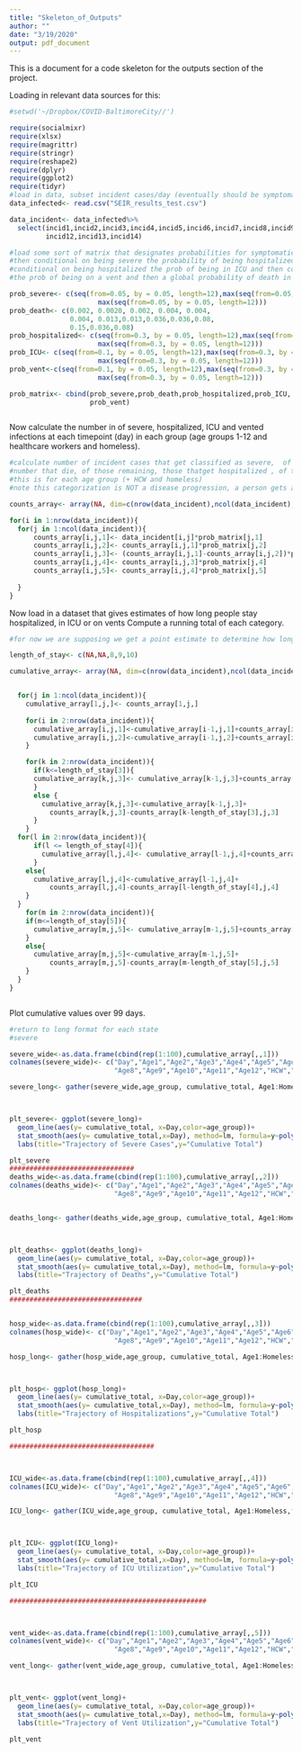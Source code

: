 ```yaml
---
title: "Skeleton_of_Outputs"
author: ""
date: "3/19/2020"
output: pdf_document
---
```


This is a document for a code skeleton for the outputs section of the project.

Loading in relevant data sources for this: 
```r

#setwd('~/Dropbox/COVID-BaltimoreCity//')

require(socialmixr)
require(xlsx)
require(magrittr)
require(stringr)
require(reshape2)
require(dplyr)
require(ggplot2) 
require(tidyr)
#load in data, subset incident cases/day (eventually should be symptomatic incident cases)
data_infected<- read.csv("SEIR_results_test.csv")

data_incident<- data_infected%>%
  select(incid1,incid2,incid3,incid4,incid5,incid6,incid7,incid8,incid9,incid10,incid11,
         incid12,incid13,incid14)

#load some sort of matrix that designates probabilities for symptomatics being severe, 
#then conditional on being severe the probability of being hospitalized, or dead, then 
#conditional on being hospitalized the prob of being in ICU and then conditional on being in ICU
#the prob of being on a vent and then a global probability of death in each category. 

prob_severe<- c(seq(from=0.05, by = 0.05, length=12),max(seq(from=0.05, by = 0.05, length=12)),
                      max(seq(from=0.05, by = 0.05, length=12)))
prob_death<- c(0.002, 0.0020, 0.002, 0.004, 0.004, 
               0.004, 0.013,0.013,0.036,0.036,0.08,
               0.15,0.036,0.08)
prob_hospitalized<- c(seq(from=0.3, by = 0.05, length=12),max(seq(from=0.3, by = 0.05, length=12)),
                      max(seq(from=0.3, by = 0.05, length=12)))
prob_ICU<- c(seq(from=0.1, by = 0.05, length=12),max(seq(from=0.3, by = 0.05, length=12)),
                      max(seq(from=0.3, by = 0.05, length=12)))
prob_vent<-c(seq(from=0.1, by = 0.05, length=12),max(seq(from=0.3, by = 0.05, length=12)),
                      max(seq(from=0.3, by = 0.05, length=12)))

prob_matrix<- cbind(prob_severe,prob_death,prob_hospitalized,prob_ICU,
                    prob_vent)



```


Now calculate the number in of severe, hospitalized, ICU and vented infections at each timepoint (day) in each group (age groups 1-12 and healthcare workers and homeless). 


```r
#calculate number of incident cases that get classified as severe,  of those, 
#number that die, of those remaining, those thatget hospitalized , of that then those that get classified as ICU and then of those that get put on a vent
#this is for each age group (+ HCW and homeless)
#note this categorization is NOT a disease progression, a person gets assigned based on the worst state they could possibly reach. 

counts_array<- array(NA, dim=c(nrow(data_incident),ncol(data_incident),ncol(prob_matrix)))

for(i in 1:nrow(data_incident)){
  for(j in 1:ncol(data_incident)){
      counts_array[i,j,1]<- data_incident[i,j]*prob_matrix[j,1]
      counts_array[i,j,2]<- counts_array[i,j,1]*prob_matrix[j,2]
      counts_array[i,j,3]<- (counts_array[i,j,1]-counts_array[i,j,2])*prob_matrix[j,3]
      counts_array[i,j,4]<- counts_array[i,j,3]*prob_matrix[j,4]
      counts_array[i,j,5]<- counts_array[i,j,4]*prob_matrix[j,5]
    
  }
}

```

Now  load in a dataset that gives estimates of how long people stay hospitalized, in ICU or on vents
Compute a running total of each category.
```r
#for now we are supposing we get a point estimate to determine how long people stay in each of the states. 

length_of_stay<- c(NA,NA,8,9,10)

cumulative_array<- array(NA, dim=c(nrow(data_incident),ncol(data_incident),ncol(prob_matrix)))


  for(j in 1:ncol(data_incident)){
    cumulative_array[1,j,]<- counts_array[1,j,]
    
    for(i in 2:nrow(data_incident)){
      cumulative_array[i,j,1]<-cumulative_array[i-1,j,1]+counts_array[i,j,1]
      cumulative_array[i,j,2]<-cumulative_array[i-1,j,2]+counts_array[i,j,2]
    }

    for(k in 2:nrow(data_incident)){
      if(k<=length_of_stay[3]){
      cumulative_array[k,j,3]<- cumulative_array[k-1,j,3]+counts_array[k,j,3]
      }
      else {
        cumulative_array[k,j,3]<-cumulative_array[k-1,j,3]+
          counts_array[k,j,3]-counts_array[k-length_of_stay[3],j,3]
      }
    }
  for(l in 2:nrow(data_incident)){
      if(l <= length_of_stay[4]){
        cumulative_array[l,j,4]<- cumulative_array[l-1,j,4]+counts_array[l,j,4]
      }
    else{
      cumulative_array[l,j,4]<-cumulative_array[l-1,j,4]+
          counts_array[l,j,4]-counts_array[l-length_of_stay[4],j,4]
    }
  }
    for(m in 2:nrow(data_incident)){
    if(m<=length_of_stay[5]){
      cumulative_array[m,j,5]<- cumulative_array[m-1,j,5]+counts_array[m,j,5]
    }
    else{
      cumulative_array[m,j,5]<-cumulative_array[m-1,j,5]+
          counts_array[m,j,5]-counts_array[m-length_of_stay[5],j,5]
    }
  }
}



```

Plot cumulative values over 99 days. 

```r

#return to long format for each state
#severe

severe_wide<-as.data.frame(cbind(rep(1:100),cumulative_array[,,1])) 
colnames(severe_wide)<- c("Day","Age1","Age2","Age3","Age4","Age5","Age6","Age7",
                          "Age8","Age9","Age10","Age11","Age12","HCW","Homeless")

severe_long<- gather(severe_wide,age_group, cumulative_total, Age1:Homeless,factor_key=TRUE)



plt_severe<- ggplot(severe_long)+ 
  geom_line(aes(y= cumulative_total, x=Day,color=age_group))+
  stat_smooth(aes(y= cumulative_total,x=Day), method=lm, formula=y~poly(x,10), se=FALSE)+
  labs(title="Trajectory of Severe Cases",y="Cumulative Total")

plt_severe
###############################
deaths_wide<-as.data.frame(cbind(rep(1:100),cumulative_array[,,2])) 
colnames(deaths_wide)<- c("Day","Age1","Age2","Age3","Age4","Age5","Age6","Age7",
                          "Age8","Age9","Age10","Age11","Age12","HCW","Homeless")


deaths_long<- gather(deaths_wide,age_group, cumulative_total, Age1:Homeless,factor_key=TRUE)



plt_deaths<- ggplot(deaths_long)+ 
  geom_line(aes(y= cumulative_total, x=Day,color=age_group))+
  stat_smooth(aes(y= cumulative_total,x=Day), method=lm, formula=y~poly(x,10), se=FALSE)+
  labs(title="Trajectory of Deaths",y="Cumulative Total")

plt_deaths
#################################


hosp_wide<-as.data.frame(cbind(rep(1:100),cumulative_array[,,3])) 
colnames(hosp_wide)<- c("Day","Age1","Age2","Age3","Age4","Age5","Age6","Age7",
                          "Age8","Age9","Age10","Age11","Age12","HCW","Homeless")

hosp_long<- gather(hosp_wide,age_group, cumulative_total, Age1:Homeless,factor_key=TRUE)



plt_hosp<- ggplot(hosp_long)+ 
  geom_line(aes(y= cumulative_total, x=Day,color=age_group))+
  stat_smooth(aes(y= cumulative_total,x=Day), method=lm, formula=y~poly(x,10), se=FALSE)+
  labs(title="Trajectory of Hospitalizations",y="Cumulative Total")

plt_hosp

####################################



ICU_wide<-as.data.frame(cbind(rep(1:100),cumulative_array[,,4])) 
colnames(ICU_wide)<- c("Day","Age1","Age2","Age3","Age4","Age5","Age6","Age7",
                          "Age8","Age9","Age10","Age11","Age12","HCW","Homeless")

ICU_long<- gather(ICU_wide,age_group, cumulative_total, Age1:Homeless,factor_key=TRUE)



plt_ICU<- ggplot(ICU_long)+ 
  geom_line(aes(y= cumulative_total, x=Day,color=age_group))+
  stat_smooth(aes(y= cumulative_total,x=Day), method=lm, formula=y~poly(x,10), se=FALSE)+
  labs(title="Trajectory of ICU Utilization",y="Cumulative Total")

plt_ICU

#################################################



vent_wide<-as.data.frame(cbind(rep(1:100),cumulative_array[,,5])) 
colnames(vent_wide)<- c("Day","Age1","Age2","Age3","Age4","Age5","Age6","Age7",
                          "Age8","Age9","Age10","Age11","Age12","HCW","Homeless")

vent_long<- gather(vent_wide,age_group, cumulative_total, Age1:Homeless,factor_key=TRUE)



plt_vent<- ggplot(vent_long)+ 
  geom_line(aes(y= cumulative_total, x=Day,color=age_group))+
  stat_smooth(aes(y= cumulative_total,x=Day), method=lm, formula=y~poly(x,10), se=FALSE)+
  labs(title="Trajectory of Vent Utilization",y="Cumulative Total")

plt_vent
```